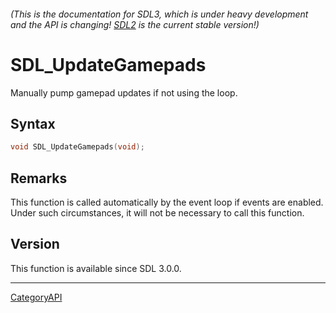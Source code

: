 ====== (This is the documentation for SDL3, which is under heavy development and the API is changing! [https://wiki.libsdl.org/ SDL2] is the current stable version!) ======
= SDL_UpdateGamepads =

Manually pump gamepad updates if not using the loop.

== Syntax ==

<syntaxhighlight lang='c'>
void SDL_UpdateGamepads(void);
</syntaxhighlight>

== Remarks ==

This function is called automatically by the event loop if events are
enabled. Under such circumstances, it will not be necessary to call this
function.

== Version ==

This function is available since SDL 3.0.0.

----
[[CategoryAPI]]


